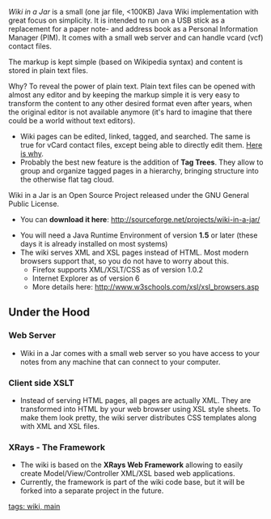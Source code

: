 ''Wiki in a Jar'' is a small (one jar file, <100KB) Java Wiki implementation with great focus on simplicity. It is intended to run on a USB stick as a replacement for a paper note- and address book as a Personal Information Manager (PIM). It comes with a small web server and can handle vcard (vcf) contact files.

The markup is kept simple (based on Wikipedia syntax) and content is stored in plain text files.

Why? To reveal the power of plain text. Plain text files can be opened with almost any editor and by keeping the markup simple it is very easy to transform the content to any other desired format even after years, when the original editor is not available anymore (it's hard to imagine that there could be a world without text editors).

* Wiki pages can be edited, linked, tagged, and searched. The same is true for vCard contact files, except being able to directly edit them. [[Here is why]].
* Probably the best new feature is the addition of '''Tag Trees'''. They allow to group and organize tagged pages in a hierarchy, bringing structure into the otherwise flat tag cloud.

Wiki in a Jar is an Open Source Project released under the GNU General Public License.

* You can '''download it here''': http://sourceforge.net/projects/wiki-in-a-jar/

* You will need a Java Runtime Environment of version '''1.5''' or later (these days it is already installed on most systems)
* The wiki serves XML and XSL pages instead of HTML. Most modern browsers support that, so you do not have to worry about this.
** Firefox supports XML/XSLT/CSS as of version 1.0.2 
** Internet Explorer as of version 6
** More details here: http://www.w3schools.com/xsl/xsl_browsers.asp

== Under the Hood ==
=== Web Server ===
* Wiki in a Jar comes with a small web server so you have access to your notes from any machine that can connect to your computer.

=== Client side XSLT ===
* Instead of serving HTML pages, all pages are actually XML. They are transformed into HTML by your web browser using XSL style sheets. To make them look pretty, the wiki server distributes CSS templates along with XML and XSL files.

=== XRays - The Framework ===
* The wiki is based on the '''XRays Web Framework''' allowing to easily create Model/View/Controller XML/XSL based web applications.
* Currently, the framework is part of the wiki code base, but it will be forked into a separate project in the future.

[[tags: wiki, main]]
